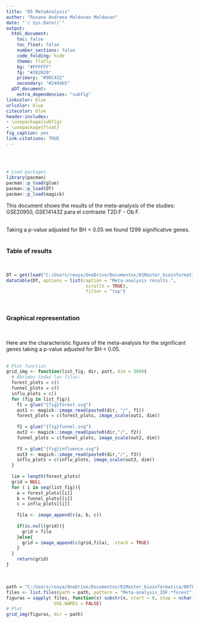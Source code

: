 ```yaml
---
title: "05 MetaAnalysis"
author: "Roxana Andreea Moldovan Moldovan"
date: "`r Sys.Date()`"
output:
  html_document:
    toc: false
    toc_float: false
    number_sections: false 
    code_folding: hide
    theme: flatly
    bg: "#FFFFFF"
    fg: "#202020"
    primary: "#90C432"
    secondary: "#2494b5" 
  pDT_document:
    extra_dependencies: "subfig"
linkcolor: blue
urlcolor: blue
citecolor: blue
header-includes:
- \usepackage{subfig}
- \usepackage{float}
fig_caption: yes 
link-citations: TRUE 
---
```

        
##   {.tabset .tabset-fade -} 
&nbsp;  


```r
# Load packages 
library(pacman)
pacman::p_load(glue)
pacman::p_load(DT)
pacman::p_load(magick)
```  


This document shows the results of the meta-analysis of the studies: GSE20950, GSE141432 para el contraste T2D.F - Ob.F.  
&nbsp;  


Taking a p-value adjusted for BH < 0.05 we found 1299 significative genes.  
&nbsp;  


### Table of results {-} 
&nbsp;  


```r
DT = get(load("C:/Users/roxya/OneDrive/Documentos/01Master_bioinformatica/00TFM/05Paper/AnalysisGit/Data/MA/Diabetes/IDF/Meta-analysis_IDF_DF.RData"))
datatable(DT, options = list(caption = "Meta-analysis results.",
                              scrollX = TRUE),
                              filter = "top")
```  


&nbsp;  


### Graphical representation {-}  
&nbsp; 

Here are the characteristic figures of the meta-analysis for the 
      significant genes taking a p-value adjusted for BH < 0.05.  
&nbsp;  


```r
# Plot function
grid_img <- function(list_fig, dir, patt, dim = 300){
  # Abrimos todas las filas:
  forest_plots = c()
  funnel_plots = c()
  influ_plots = c()
  for (fig in list_fig){
    f1 = glue("{fig}forest.svg")
    out1 <- magick::image_read(paste0(dir, "/", f1))
    forest_plots = c(forest_plots, image_scale(out1, dim))
    
    f2 = glue("{fig}funnel.svg")
    out2 <- magick::image_read(paste0(dir,"/", f2))
    funnel_plots = c(funnel_plots, image_scale(out2, dim))  
    
    f3 = glue("{fig}influence.svg")
    out3 <- magick::image_read(paste0(dir,"/", f3))
    influ_plots = c(influ_plots, image_scale(out3, dim))
  } 
  
  lim = length(forest_plots)
  grid = NULL
  for ( i in seq(list_fig)){
    a = forest_plots[[i]]
    b = funnel_plots[[i]]
    c = influ_plots[[i]]
    
    fila <- image_append(c(a, b, c))
    
    if(is.null(grid)){
      grid = fila
    }else{
      grid = image_append(c(grid,fila),  stack = TRUE)
    } 
  }
    return(grid)
}
```  


&nbsp;  


```r
path = "C:/Users/roxya/OneDrive/Documentos/01Master_bioinformatica/00TFM/05Paper/AnalysisGit/Data/MA/Diabetes/IDF/Plots"
files <- list.files(path = path, pattern = "Meta-analysis_IDF.*forest")
figuras = sapply( files, function(x) substr(x, start = 0, stop = nchar(x)-10), 
                  USE.NAMES = FALSE)
# Plot
grid_img(figuras, dir = path)
```  


&nbsp;  

